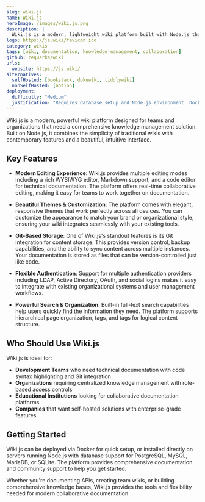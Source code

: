 ```yaml
---
slug: wiki-js
name: Wiki.js
heroImage: /images/wiki.js.png
description: |
  Wiki.js is a modern, lightweight wiki platform built with Node.js that offers powerful editing, beautiful themes, and Git-based storage for collaborative knowledge management.
logo: https://js.wiki/favicon.ico
category: wikis
tags: [wiki, documentation, knowledge-management, collaboration]
github: requarks/wiki
urls:
  website: https://js.wiki/
alternatives:
  selfHosted: [bookstack, dokuwiki, tiddlywiki]
  nonSelfHosted: [notion]
deployment:
  difficulty: "Medium"
  justification: "Requires database setup and Node.js environment. Docker deployment available but configuration can be complex for advanced features."
---
```


Wiki.js is a modern, powerful wiki platform designed for teams and organizations
that need a comprehensive knowledge management solution. Built on Node.js, it
combines the simplicity of traditional wikis with contemporary features and a
beautiful, intuitive interface.

## Key Features

- **Modern Editing Experience**: Wiki.js provides multiple editing modes including
  a rich WYSIWYG editor, Markdown support, and a code editor for technical
  documentation. The platform offers real-time collaborative editing, making it
  easy for teams to work together on documentation.

- **Beautiful Themes & Customization**: The platform comes with elegant,
  responsive themes that work perfectly across all devices. You can customize
  the appearance to match your brand or organizational style, ensuring your wiki
  integrates seamlessly with your existing tools.

- **Git-Based Storage**: One of Wiki.js's standout features is its Git
  integration for content storage. This provides version control, backup
  capabilities, and the ability to sync content across multiple instances. Your
  documentation is stored as files that can be version-controlled just like code.

- **Flexible Authentication**: Support for multiple authentication providers
  including LDAP, Active Directory, OAuth, and social logins makes it easy to
  integrate with existing organizational systems and user management workflows.

- **Powerful Search & Organization**: Built-in full-text search capabilities help
  users quickly find the information they need. The platform supports hierarchical
  page organization, tags, and tags for logical content structure.

## Who Should Use Wiki.js

Wiki.js is ideal for:

- **Development Teams** who need technical documentation with code syntax
  highlighting and Git integration
- **Organizations** requiring centralized knowledge management with role-based
  access controls
- **Educational Institutions** looking for collaborative documentation platforms
- **Companies** that want self-hosted solutions with enterprise-grade features

## Getting Started

Wiki.js can be deployed via Docker for quick setup, or installed directly on
servers running Node.js with database support for PostgreSQL, MySQL, MariaDB, or
SQLite. The platform provides comprehensive documentation and community support
to help you get started.

Whether you're documenting APIs, creating team wikis, or building comprehensive
knowledge bases, Wiki.js provides the tools and flexibility needed for modern
collaborative documentation.
